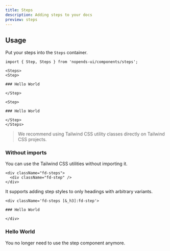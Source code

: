 ```yaml
---
title: Steps
description: Adding steps to your docs
preview: steps
---
```


## Usage

Put your steps into the `Steps` container.

```mdx
import { Step, Steps } from 'nopends-ui/components/steps';

<Steps>
<Step>

### Hello World

</Step>

<Step>

### Hello World

</Step>
</Steps>
```

> We recommend using Tailwind CSS utility classes directly on Tailwind CSS projects.

### Without imports

You can use the Tailwind CSS utilities without importing it.

```mdx
<div className="fd-steps">
  <div className="fd-step" />
</div>
```

It supports adding step styles to only headings with arbitrary variants.

```mdx
<div className='fd-steps [&_h3]:fd-step'>

### Hello World

</div>
```

<div className='fd-steps [&_h3]:fd-step'>

### Hello World

You no longer need to use the step component anymore.

</div>
